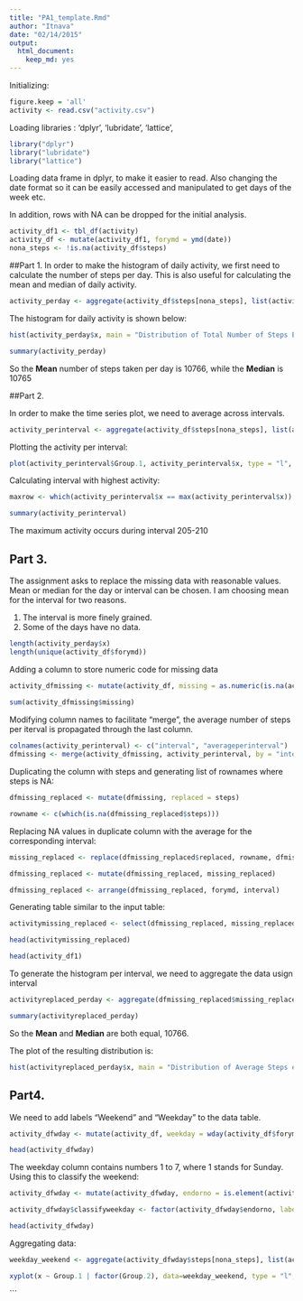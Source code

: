 ```yaml
---
title: "PA1_template.Rmd"
author: "Itnava"
date: "02/14/2015"
output:
  html_document:
    keep_md: yes
---
```


Initializing:

```r
figure.keep = 'all'
activity <- read.csv("activity.csv")

```

Loading libraries : 'dplyr', 'lubridate', 'lattice',

```r
library("dplyr")
library("lubridate")
library("lattice")

```

Loading data frame in dplyr, to make it easier to read. Also changing the date format so it can be easily accessed and manipulated to get days of the week etc.

In addition, rows with NA can be dropped for the initial analysis.


```r
activity_df1 <- tbl_df(activity)
activity_df <- mutate(activity_df1, forymd = ymd(date))
nona_steps <- !is.na(activity_df$steps)

```
##Part 1.
In order to make the histogram of daily activity, we first need to calculate the number of steps per day. This is also useful for calculating the mean and median of daily activity.

```r
activity_perday <- aggregate(activity_df$steps[nona_steps], list(activity_df$forymd[nona_steps]), sum)

```
The histogram for daily activity is shown below:

```r
hist(activity_perday$x, main = "Distribution of Total Number of Steps Each Day", xlab= "Number of Steps Each Day", col = "blue")

````

```r
summary(activity_perday)

```
So the **Mean** number of steps taken per day is 10766, while the **Median** is 10765

##Part 2.

In order to make the time series plot, we need to average across intervals. 

```r
activity_perinterval <- aggregate(activity_df$steps[nona_steps], list(activity_df$interval[nona_steps]), mean)

```
Plotting the activity per interval:

```r
plot(activity_perinterval$Group.1, activity_perinterval$x, type = "l", main= "Time Series", xlab = " Interval", ylab = "Average number of steps")
```

Calculating interval with highest activity:

```r

maxrow <- which(activity_perinterval$x == max(activity_perinterval$x))

summary(activity_perinterval)

```
The maximum activity occurs during interval 205-210

## Part 3.

The assignment asks to replace the missing data with reasonable values. Mean or median for the day or interval can be chosen. I am choosing mean for the interval for two reasons. 

1. The interval is more finely grained.
2. Some of the days have no data.

```r

length(activity_perday$x)
length(unique(activity_df$forymd))
```

Adding a column to store numeric code for missing data


```r
activity_dfmissing <- mutate(activity_df, missing = as.numeric(is.na(activity_df$steps)))
                             
sum(activity_dfmissing$missing)

````

Modifying column names to facilitate "merge", the average number of steps per iterval is propagated through the last column.

```r

colnames(activity_perinterval) <- c("interval", "averageperinterval")
dfmissing <- merge(activity_dfmissing, activity_perinterval, by = "interval")
```
Duplicating the column with steps and generating list of rownames where steps is NA:

```r

dfmissing_replaced <- mutate(dfmissing, replaced = steps)

rowname <- c(which(is.na(dfmissing_replaced$steps)))

```
Replacing NA values in duplicate column with the average for the corresponding interval:
```r
missing_replaced <- replace(dfmissing_replaced$replaced, rowname, dfmissing_replaced$averageperinterval[rowname])

dfmissing_replaced <- mutate(dfmissing_replaced, missing_replaced)

dfmissing_replaced <- arrange(dfmissing_replaced, forymd, interval)                             
```
Generating table similar to the input table:

```r
activitymissing_replaced <- select(dfmissing_replaced, missing_replaced, date, interval, -forymd, -steps, -averageperinterval, -replaced )

head(activitymissing_replaced)

head(activity_df1)

```
To generate the histogram per interval, we need to aggregate the data usign interval

```r

activityreplaced_perday <- aggregate(dfmissing_replaced$missing_replaced, list(dfmissing_replaced$forymd), sum)

summary(activityreplaced_perday)

```

So the **Mean** and **Median** are both equal, 10766.

The plot of the resulting distribution is:

```r

hist(activityreplaced_perday$x, main = "Distribution of Average Steps each day with NA set as interval mean", xlab = "Number of Steps Each day", col = "blue")
```

## Part4.

We need to add labels "Weekend" and "Weekday" to the data table. 

```r

activity_dfwday <- mutate(activity_df, weekday = wday(activity_df$forymd))

head(activity_dfwday)

```

The weekday column contains numbers 1 to 7, where 1 stands for Sunday. Using this to classify the weekend:

```r


activity_dfwday <- mutate(activity_dfwday, endorno = is.element(activity_dfwday$weekday, c(2,3,4,5,6)))

activity_dfwday$classifyweekday <- factor(activity_dfwday$endorno, labels = c("weekend", "weekday"))

head(activity_dfwday)

```

Aggregating data:

```r
weekday_weekend <- aggregate(activity_dfwday$steps[nona_steps], list(activity_dfwday$interval[nona_steps], activity_dfwday$classifyweekday[nona_steps]), mean)

```
```r
xyplot(x ~ Group.1 | factor(Group.2), data=weekday_weekend, type = "l", layout = c(1,2), xlab = "interval", ylab = "Number of steps")
```


```
